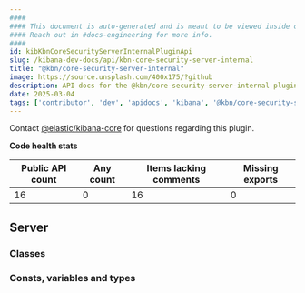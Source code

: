 ```yaml
---
####
#### This document is auto-generated and is meant to be viewed inside our experimental, new docs system.
#### Reach out in #docs-engineering for more info.
####
id: kibKbnCoreSecurityServerInternalPluginApi
slug: /kibana-dev-docs/api/kbn-core-security-server-internal
title: "@kbn/core-security-server-internal"
image: https://source.unsplash.com/400x175/?github
description: API docs for the @kbn/core-security-server-internal plugin
date: 2025-03-04
tags: ['contributor', 'dev', 'apidocs', 'kibana', '@kbn/core-security-server-internal']
---
```




Contact [@elastic/kibana-core](https://github.com/orgs/elastic/teams/kibana-core) for questions regarding this plugin.

**Code health stats**

| Public API count  | Any count | Items lacking comments | Missing exports |
|-------------------|-----------|------------------------|-----------------|
| 16 | 0 | 16 | 0 |

## Server

### Classes
<DocDefinitionList data={kbnCoreSecurityServerInternalObj.server.classes}/>

### Consts, variables and types
<DocDefinitionList data={kbnCoreSecurityServerInternalObj.server.misc}/>


